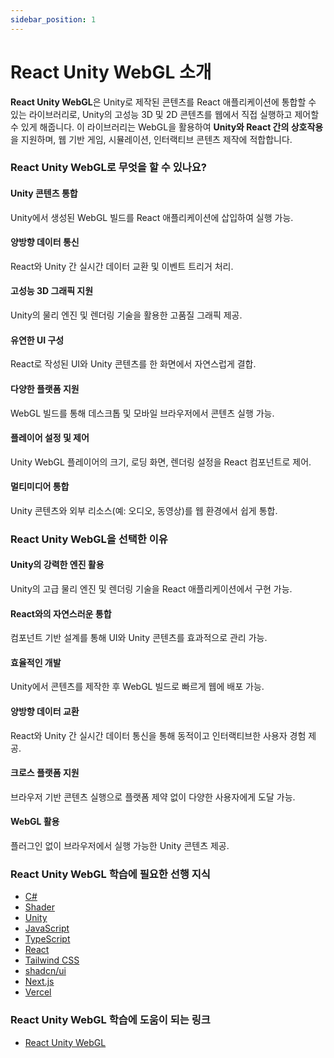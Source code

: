 ```yaml
---
sidebar_position: 1
---
```


# React Unity WebGL 소개

**React Unity WebGL**은 Unity로 제작된 콘텐츠를 React 애플리케이션에 통합할 수 있는 라이브러리로, Unity의 고성능 3D 및 2D 콘텐츠를 웹에서 직접 실행하고 제어할 수 있게 해줍니다. 이 라이브러리는 WebGL을 활용하여 **Unity와 React 간의 상호작용**을 지원하며, 웹 기반 게임, 시뮬레이션, 인터랙티브 콘텐츠 제작에 적합합니다.

### React Unity WebGL로 무엇을 할 수 있나요?

#### Unity 콘텐츠 통합

Unity에서 생성된 WebGL 빌드를 React 애플리케이션에 삽입하여 실행 가능.

#### 양방향 데이터 통신

React와 Unity 간 실시간 데이터 교환 및 이벤트 트리거 처리.

#### 고성능 3D 그래픽 지원

Unity의 물리 엔진 및 렌더링 기술을 활용한 고품질 그래픽 제공.

#### 유연한 UI 구성

React로 작성된 UI와 Unity 콘텐츠를 한 화면에서 자연스럽게 결합.

#### 다양한 플랫폼 지원

WebGL 빌드를 통해 데스크톱 및 모바일 브라우저에서 콘텐츠 실행 가능.

#### 플레이어 설정 및 제어

Unity WebGL 플레이어의 크기, 로딩 화면, 렌더링 설정을 React 컴포넌트로 제어.

#### 멀티미디어 통합

Unity 콘텐츠와 외부 리소스(예: 오디오, 동영상)를 웹 환경에서 쉽게 통합.

### React Unity WebGL을 선택한 이유

#### Unity의 강력한 엔진 활용

Unity의 고급 물리 엔진 및 렌더링 기술을 React 애플리케이션에서 구현 가능.

#### React와의 자연스러운 통합

컴포넌트 기반 설계를 통해 UI와 Unity 콘텐츠를 효과적으로 관리 가능.

#### 효율적인 개발

Unity에서 콘텐츠를 제작한 후 WebGL 빌드로 빠르게 웹에 배포 가능.

#### 양방향 데이터 교환

React와 Unity 간 실시간 데이터 통신을 통해 동적이고 인터랙티브한 사용자 경험 제공.

#### 크로스 플랫폼 지원

브라우저 기반 콘텐츠 실행으로 플랫폼 제약 없이 다양한 사용자에게 도달 가능.

#### WebGL 활용

플러그인 없이 브라우저에서 실행 가능한 Unity 콘텐츠 제공.

### React Unity WebGL 학습에 필요한 선행 지식

- [C#](./../c-sharp/intro)
- [Shader](./../shader/intro)
- [Unity](./../unity/intro)
- [JavaScript](./../../web-app-development/javascript/intro)
- [TypeScript](./../../web-app-development/typescript/intro)
- [React](./../../web-app-development/react/intro)
- [Tailwind CSS](./../../web-app-development/tailwind-css/intro)
- [shadcn/ui](./../../web-app-development/shadcn-ui/intro)
- [Next.js](./../../web-app-development/next-js/intro)
- [Vercel](./../../web-app-development/vercel/intro)

### React Unity WebGL 학습에 도움이 되는 링크

- [React Unity WebGL](https://react-unity-webgl.dev/)
